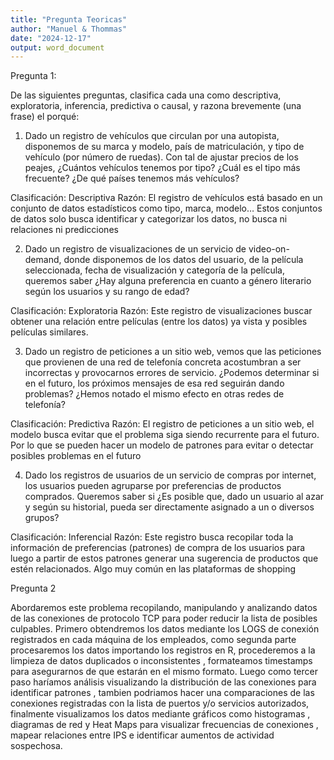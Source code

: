 ```yaml
---
title: "Pregunta Teoricas"
author: "Manuel & Thommas"
date: "2024-12-17"
output: word_document
---
```


Pregunta 1:

De las siguientes preguntas, clasifica cada una como descriptiva, exploratoria,
inferencia, predictiva o causal, y razona brevemente (una frase) el porqué:

1. Dado un registro de vehículos que circulan por una autopista, disponemos de su
marca y modelo, país de matriculación, y tipo de vehículo (por número de
ruedas). Con tal de ajustar precios de los peajes, ¿Cuántos vehículos tenemos
por tipo? ¿Cuál es el tipo más frecuente? ¿De qué países tenemos más vehículos?

Clasificación: Descriptiva
Razón: El registro de vehículos está basado en un conjunto de datos estadísticos como tipo, marca, modelo… Estos conjuntos de datos solo busca identificar y categorizar los datos, no busca ni relaciones ni predicciones 

2. Dado un registro de visualizaciones de un servicio de video-on-demand, donde
disponemos de los datos del usuario, de la película seleccionada, fecha de
visualización y categoría de la película, queremos saber ¿Hay alguna preferencia
en cuanto a género literario según los usuarios y su rango de edad?

Clasificación: Exploratoria
Razón: Este registro de visualizaciones buscar obtener una relación entre películas (entre los datos) ya vista y posibles películas similares.

3. Dado un registro de peticiones a un sitio web, vemos que las peticiones que
provienen de una red de telefonía concreta acostumbran a ser incorrectas y
provocarnos errores de servicio. ¿Podemos determinar si en el futuro, los
próximos mensajes de esa red seguirán dando problemas? ¿Hemos notado el
mismo efecto en otras redes de telefonía?

Clasificación: Predictiva
Razón: El registro de peticiones a un sitio web,  el modelo busca evitar que el problema siga siendo recurrente para el futuro. Por lo que se pueden hacer un modelo de patrones para evitar o detectar posibles problemas en el futuro

4. Dado los registros de usuarios de un servicio de compras por internet, los
usuarios pueden agruparse por preferencias de productos comprados.
Queremos saber si ¿Es posible que, dado un usuario al azar y según su historial,
pueda ser directamente asignado a un o diversos grupos?

Clasificación: Inferencial
Razón: Este registro busca recopilar toda la información de preferencias (patrones) de compra de los usuarios para luego a partir de estos patrones generar una sugerencia de productos que estén relacionados. Algo muy común en las plataformas de shopping 

Pregunta 2

Abordaremos este problema recopilando, manipulando y analizando datos de las conexiones de protocolo TCP para poder reducir la lista de posibles culpables. Primero obtendremos los datos mediante los LOGS de conexión registrados en cada máquina de los empleados, como segunda parte procesaremos los datos importando los registros en R, procederemos a la limpieza de datos duplicados o inconsistentes , formateamos timestamps para asegurarnos de que estarán en el mismo formato. Luego como tercer paso haríamos análisis visualizando la distribución de las conexiones para identificar patrones , tambien podriamos hacer una comparaciones de las conexiones registradas con la lista de puertos y/o servicios autorizados, finalmente visualizamos los datos mediante gráficos como histogramas , diagramas de red y Heat Maps para visualizar frecuencias de conexiones , mapear relaciones entre IPS e identificar aumentos de actividad sospechosa.

